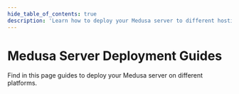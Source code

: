 ```yaml
---
hide_table_of_contents: true
description: 'Learn how to deploy your Medusa server to different hosting providers including DigitalOcean, Heroku, Railway, and more.'
---
```



# Medusa Server Deployment Guides

Find in this page guides to deploy your Medusa server on different platforms.

<DocCardList items={useCurrentSidebarCategory().items}/>